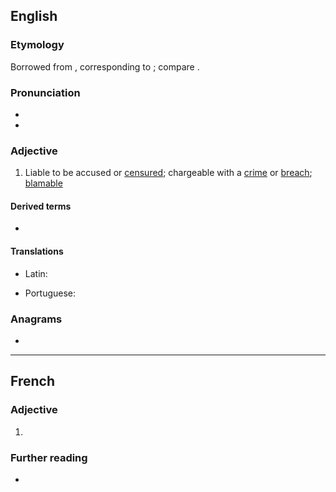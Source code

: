 ==English==

===Etymology===
Borrowed from {{bor|en|la|accūsābilis||accusable}}, corresponding to {{suffix|en|accuse|able}}; compare {{cog|fr|accusable}}.

===Pronunciation===
* {{IPA|en|/əˈkjuːzəbl/}}
* {{audio|en|LL-Q1860 (eng)-Vealhurl-accusable.wav |Audio (UK)}}

===Adjective===
{{en-adj}}

# Liable to be accused or [[censure]]d; chargeable with a [[crime]] or [[breach]]; [[blamable]]
#: {{ux|en|If you publish that article, you are '''accusable''' of libel.}}

====Derived terms====
* {{l|en|accusably}}

====Translations====
{{trans-top|liable to be accused}}
* Latin: {{t|la|accusabilis}}
{{trans-mid}}
* Portuguese: {{t|pt|acusável}}
{{trans-bottom}}

===Anagrams===
* {{anagrams|en|a=aabccelsu|subcaecal}}

----

==French==

===Adjective===
{{fr-adj}}

# {{l|en|accusable}}

===Further reading===
* {{R:TLFi}}